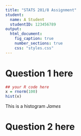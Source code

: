 ```yaml
---
title: "STATS 201/8 Assignment"
student:
  name: A Student
  studentID: 123456789
output:
  html_document:
    fig_caption: true
    number_sections: true
    css: "styles.css"
---
```


# Question 1 here

```r
## your R code here
x = rnorm(100)
hist(x)
```
This is a histogram *James*


# Question 2 here